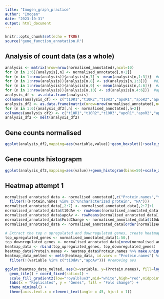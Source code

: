 ```yaml
---
title: "Imogen_graph_practice"
author: "Imogen"
date: "2023-10-31"
output: html_document
---
```


```r
knitr::opts_chunk$set(echo = TRUE)
source("gene_function_annotation.R")
```

## Analysis of count data (as a whole)

```r
analysis <- matrix(nrow=nrow(normalised_annotated),ncol=10)
for (n in 1:6){analysis[,n] <- normalised_annotated[,n+2]}
for (n in 1:nrow(analysis)){analysis[n,7] <- mean(analysis[n,1:3])}  #d10 means
for (n in 1:nrow(analysis)){analysis[n,8] <- sd(analysis[n,1:3])}   #d10 stdev
for (n in 1:nrow(analysis)){analysis[n,9] <- mean(analysis[n,4:6])}  #apo means
for (n in 1:nrow(analysis)){analysis[n,10] <- sd(analysis[n,4:6])}  #apo stdev
analysis_df <- as.data.frame(analysis)
colnames(analysis_df) <- c("t10R1","t10R2","t10R3","apoR1","apoR2","apoR3","t10_av","t10_sd","apo_av","apo_sd")
analysis_df2 <- as.data.frame(matrix(nrow=nrow(normalised_annotated),ncol=6))
for (n in 1:6){analysis_df2[,n] <- normalised_annotated[,n+2]}
colnames(analysis_df2) <- c("t10R1","t10R2","t10R3","apoR1","apoR2","apoR3")
analysis_df2 <- melt(analysis_df2)
```

## Gene counts normalised
```r
ggplot(analysis_df2,mapping=aes(variable,value))+geom_boxplot()+scale_y_log10() #recreates gene count
```
## Gene counts histograpm
```r
ggplot(analysis_df2,mapping=aes(value))+geom_histogram(bins=50)+scale_x_log10()        #as histogram, logarithmic
```

## Heatmap attempt 1
```r
normalised_annotated_data <- normalised_annotated[,c("Protein.names","t10R1","t10R2","t10R3","apoR1","apoR2","apoR3")] %>% 
  filter(!(Protein.names %in% c("Uncharacterized protein", "NA")))
normalised_annotated_data[,2:7] <- normalised_annotated_data[,2:7]+1
normalised_annotated_data$t10dAv <- rowMeans(normalised_annotated_data[, 2:4])
normalised_annotated_data$apoAv <- rowMeans(normalised_annotated_data[, 5:7])
normalised_annotated_data$FoldChange <- normalised_annotated_data$t10dAv / normalised_annotated_data$apoAv
normalised_annotated_data <- normalised_annotated_data[order(normalised_annotated_data$FoldChange, decreasing = TRUE),] 

# Extract the top n upregulated and downregulated genes, create heatmap
top_upregulated_genes <- normalised_annotated_data[1:50,]
top_downregulated_genes <- normalised_annotated_data[nrow(normalised_annotated_data)-49:0, ]
heatmap_data <- rbind(top_upregulated_genes, top_downregulated_genes) 
heatmap_data$Protein.names <- heatmap_data$Protein.names %>% make.unique(sep=".") %>% reorder(heatmap_data$FoldChange)
heatmap_data_melted <- melt(heatmap_data, id.vars = "Protein.names") %>% 
  filter(!(variable %in% c("t10dAv","apoAv"))) #removing avs

ggplot(heatmap_data_melted, aes(x=variable, y=(Protein.names), fill=log10(value))) +
  geom_tile() + coord_fixed(ratio=1) +
  scale_fill_gradient2(low="royalblue3",mid="white",high="red",midpoint=(1)) +
  labs(x = "Replicates", y = "Genes", fill = "Fold change") +
  theme_minimal() +
  theme(axis.text.x = element_text(angle = 45, hjust = 1))
```